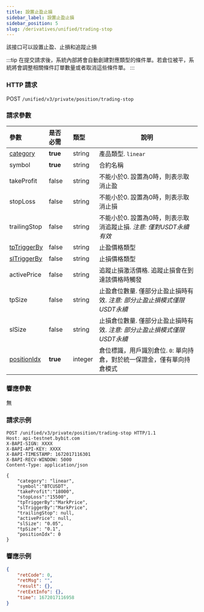 ```yaml
---
title: 設置止盈止損
sidebar_label: 設置止盈止損
sidebar_position: 5
slug: /derivatives/unified/trading-stop
---
```


該接口可以設置止盈、止損和追蹤止損

:::tip
在提交請求後，系統內部將會自動創建對應類型的條件單。若倉位被平，系統將會調整相關條件訂單數量或者取消這些條件單。
:::

### HTTP 請求
POST `/unified/v3/private/position/trading-stop`

### 請求參數
| 參數 | 是否必需 | 類型 | 說明|
|:----- |:-------|:-----|------ |
|[category](../enum#category) |**true** |string |產品類型. `linear` |
|symbol |**true** |string |合約名稱|
|takeProfit |false |string |不能小於0. 設置為0時，則表示取消止盈 |
|stopLoss |false |string |不能小於0. 設置為0時，則表示取消止損 |
|trailingStop |false |string |不能小於0. 設置為0時，則表示取消追蹤止損. _注意: 僅對USDT永續有效_ |
|[tpTriggerBy](../enum#triggerby) |false |string |止盈價格類型 |
|[slTriggerBy](../enum#triggerby) |false |string |止損價格類型 |
|activePrice |false |string |追蹤止損激活價格. 追蹤止損會在到達該價格時觸發 |
|tpSize |false |string |止盈倉位數量. 僅部分止盈止損時有效. _注意: 部分止盈止損模式僅限USDT永續_ |
|slSize |false |string |止損倉位數量. 僅部分止盈止損時有效. _注意: 部分止盈止損模式僅限USDT永續_ |
|[positionIdx](../enum#positionidx) |**true** |integer |倉位標識，用戶識別倉位. `0`: 單向持倉，對於統一保證金，僅有單向持倉模式 |

### 響應參數
無

### 請求示例

```http
POST /unified/v3/private/position/trading-stop HTTP/1.1
Host: api-testnet.bybit.com
X-BAPI-SIGN: XXXX
X-BAPI-API-KEY: XXXX
X-BAPI-TIMESTAMP: 1672017116301
X-BAPI-RECV-WINDOW: 5000
Content-Type: application/json

{
    "category": "linear",
    "symbol":"BTCUSDT",
    "takeProfit":"18000",
    "stopLoss":"15500",
    "tpTriggerBy":"MarkPrice",
    "slTriggerBy":"MarkPrice",
    "trailingStop": null,
    "activePrice": null,
    "slSize": "0.05",
    "tpSize": "0.1",
    "positionIdx": 0
}
```

### 響應示例

```json
{
    "retCode": 0,
    "retMsg": "",
    "result": {},
    "retExtInfo": {},
    "time": 1672017116958
}
```